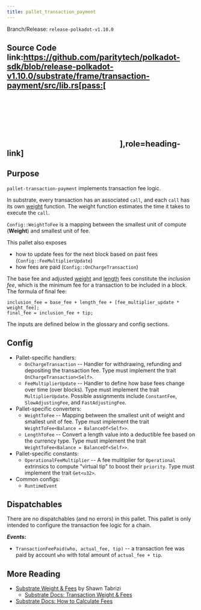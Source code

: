 ```yaml
---
title: pallet_transaction_payment
---
```


Branch/Release: `release-polkadot-v1.10.0`

## Source Code link:https://github.com/paritytech/polkadot-sdk/blob/release-polkadot-v1.10.0/substrate/frame/transaction-payment/src/lib.rs[pass:[<svg class="icon"><use href="#github-icon"/></svg>],role=heading-link]

## Purpose

`pallet-transaction-payment` implements transaction fee logic.

In substrate, every transaction has an associated `call`, and each `call` has its own [weight](glossary.mdx#weight) function. The weight function estimates the time it takes to execute the `call`.

`Config::WeightToFee` is a mapping between the smallest unit of compute (**Weight**) and smallest unit of fee.

This pallet also exposes
- how to update fees for the next block based on past fees (`Config::FeeMultiplierUpdate`)
- how fees are paid (`Config::OnChargeTransaction`)

The base fee and adjusted [weight](glossary.mdx#weight_fee) and [length](glossary.mdx#length_fee) fees constitute the _inclusion fee_, which is the minimum fee for a transaction to be included in a block. The formula of final fee:
```rust, ignore
inclusion_fee = base_fee + length_fee + [fee_multiplier_update * weight_fee];
final_fee = inclusion_fee + tip;
```
The inputs are defined below in the glossary and config sections.

## Config

* Pallet-specific handlers:
  * `OnChargeTransaction` -- Handler for withdrawing, refunding and depositing the transaction fee. Type must implement the trait  `OnChargeTransaction<Self>`.
  * `FeeMultiplierUpdate` -- Handler to define how base fees change over time (over blocks). Type must implement the trait `MultiplierUpdate`. Possible assignments include `ConstantFee`, `SlowAdjustingFee`, and  `FastAdjustingFee`.
* Pallet-specific converters:
  * `WeightToFee` -- Mapping between the smallest unit of weight and smallest unit of fee. Type must implement the trait `WeightToFee<Balance = BalanceOf<Self>>`.
  * `LengthToFee` -- Convert a length value into a deductible fee based on the currency type. Type must implement the trait `WeightToFee<Balance = BalanceOf<Self>>`.
* Pallet-specific constants:
  * `OperationalFeeMultiplier` -- A fee mulitiplier for `Operational` extrinsics to compute "virtual tip" to boost their `priority`. Type must implement the trait `Get<u32>`.
* Common configs:
  * `RuntimeEvent`

## Dispatchables

There are no dispatchables (and no errors) in this pallet. This pallet is only intended to configure the transaction fee logic for a chain.

***Events:***

* `TransactionFeePaid(who, actual_fee, tip)` -- a transaction fee was paid by account `who` with total amount of `actual_fee + tip`.

## More Reading

* [Substrate Weight & Fees](https://www.shawntabrizi.com/blog/substrate/substrate-weight-and-fees/) by Shawn Tabrizi
  * [Substrate Docs: Transaction Weight & Fees](https://docs.substrate.io/build/tx-weights-fees/)
* [Substrate Docs: How to Calculate Fees](https://docs.substrate.io/reference/how-to-guides/weights/calculate-fees/#:~:text=Weight%20fee%20%2D%20A%20fee%20calculated,change%20as%20the%20chain%20progresses)
